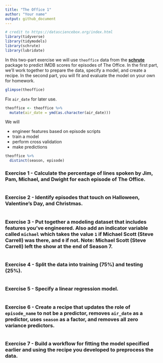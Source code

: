 ```yaml
---
title: "The Office 1"
author: "Your name"
output: github_document
---
```


```r
# credit to https://datasciencebox.org/index.html
library(tidyverse)
library(tidymodels)
library(schrute)
library(lubridate)
```

In this two-part exercise we will use `theoffice` data from the [**schrute**](https://bradlindblad.github.io/schrute/) package to predict IMDB scores for episodes of The Office. In the first part, we'll work together to prepare the data, specify a model, and create a recipe. In the second part, you will fit and evaluate the model on your own for homework.

```r
glimpse(theoffice)
```

Fix `air_date` for later use.

```r
theoffice <- theoffice %>%
  mutate(air_date = ymd(as.character(air_date)))
```

We will

-   engineer features based on episode scripts
-   train a model
-   perform cross validation
-   make predictions

```r
theoffice %>%
  distinct(season, episode)
```

### Exercise 1 - Calculate the percentage of lines spoken by Jim, Pam, Michael, and Dwight for each episode of The Office.

```r

```

### Exercise 2 - Identify episodes that touch on Halloween, Valentine's Day, and Christmas.

```r

```

### Exercise 3 - Put together a modeling dataset that includes features you've engineered. Also add an indicator variable called `michael` which takes the value `1` if Michael Scott (Steve Carrell) was there, and `0` if not. Note: Michael Scott (Steve Carrell) left the show at the end of Season 7.

```r
  
```

### Exercise 4 - Split the data into training (75%) and testing (25%).

```r

```

### Exercise 5 - Specify a linear regression model.

```r

```

### Exercise 6 - Create a recipe that updates the role of `episode_name` to not be a predictor, removes `air_date` as a predictor, uses `season` as a factor, and removes all zero variance predictors.

```r

```

### Exercise 7 - Build a workflow for fitting the model specified earlier and using the recipe you developed to preprocess the data.

```r

```
